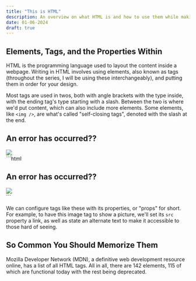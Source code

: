 ```yaml
---
title: "This is HTML"
description: An overview on what HTML is and how to use them while making websites. Part 1 of the Indexed - A Web Development series.
date: 01-06-2024
draft: true
---
```


## Elements, Tags, and the Properties Within

HTML is the programming language used to layout the content inside a webpage. Writing in HTML involves using
elements, also known as tags (throughout the series, I will be using these interchangeably), and putting them in 
order for your design.

Most tags are used in twos, both with angle brackets with the type inside, with the ending tag's type starting 
with a slash. Between the two is where we'd put content, which can also include more elements. Some elements, 
like `<img />`, are what's called "self-closing tags", denoted with the slash at the end.

<CodePreview>
  <div slot="preview">
      <h2>An error has occurred??</h2>
      <img src="https://media.giphy.com/media/ltx2rcXk8sE4OCHnFB/giphy.gif" />
  </div>
  <div slot="code">
    ```html
    <div>
        <h2>An error has occurred??</h2>
        <img src="https://media.giphy.com/media/ltx2rcXk8sE4OCHnFB/giphy.gif" />
    </div>
    ```
  </div>
</CodePreview>

 We can
configure tags like these with its properties, or "props" for short. For example, to have this image tag to show a 
picture, we'll set its `src` property a link, as well as state an alternate text to make it accessible to those
hard of seeing.

## So Common You Should Memorize Them 

Mozilla Developer Network (MDN), a definitive web development resource online, has a list of all HTML tags. All in
all, there are 142 elements, 115 of which are functional today with the rest being deprecated.


